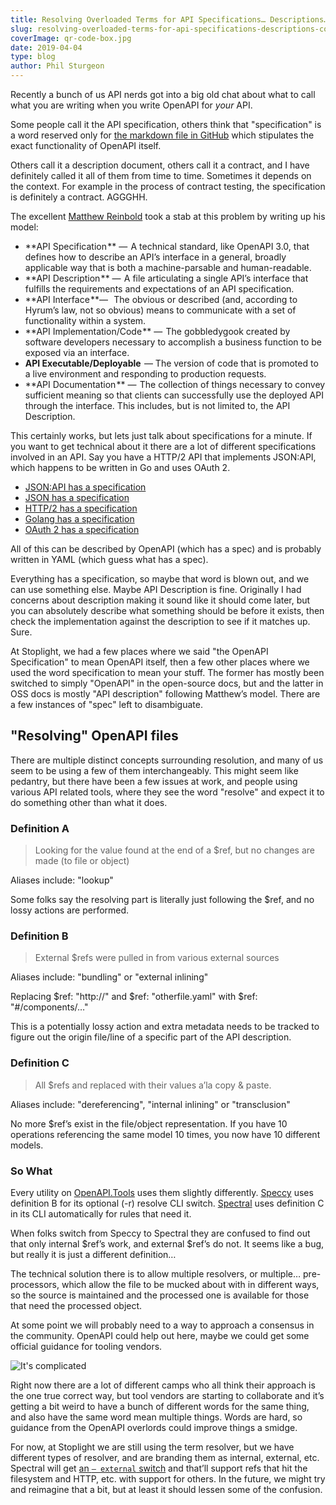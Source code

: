 ```yaml
---
title: Resolving Overloaded Terms for API Specifications… Descriptions… Contract?
slug: resolving-overloaded-terms-for-api-specifications-descriptions-contracts
coverImage: qr-code-box.jpg
date: 2019-04-04
type: blog
author: Phil Sturgeon
---
```


Recently a bunch of us API nerds got into a big old chat about what to call what you are writing when you write OpenAPI for _your_ API.

Some people call it the API specification, others think that "specification" is a word reserved only for [the markdown file in GitHub](https://github.com/OAI/OpenAPI-Specification/blob/master/versions/3.0.0.md) which stipulates the exact functionality of OpenAPI itself.

Others call it a description document, others call it a contract, and I have definitely called it all of them from time to time. Sometimes it depends on the context. For example in the process of contract testing, the specification is definitely a contract. AGGGHH.

The excellent [Matthew Reinbold](https://matthewreinbold.com/2019/02/27/APIsandPedantry/) took a stab at this problem by writing up his model:

- **API Specification ** —  A technical standard, like OpenAPI 3.0, that defines how to describe an API’s interface in a general, broadly applicable way that is both a machine-parsable and human-readable.
- **API Description ** —  A file articulating a single API’s interface that fulfills the requirements and expectations of an API specification.
- **API Interface **—   The obvious or described (and, according to Hyrum’s law, not so obvious) means to communicate with a set of functionality within a system.
- **API Implementation/Code ** —  The gobbledygook created by software developers necessary to accomplish a business function to be exposed via an interface.
- **API Executable/Deployable**  — The version of code that is promoted to a live environment and responding to production requests.
- **API Documentation ** —  The collection of things necessary to convey sufficient meaning so that clients can successfully use the deployed API through the interface. This includes, but is not limited to, the API Description.

This certainly works, but lets just talk about specifications for a minute. If you want to get technical about it there are a lot of different specifications involved in an API. Say you have a HTTP/2 API that implements JSON:API, which happens to be written in Go and uses OAuth 2.

- [JSON:API has a specification](https://jsonapi.org/)
- [JSON has a specification](https://tools.ietf.org/html/rfc7159)
- [HTTP/2 has a specification](https://tools.ietf.org/html/rfc7540)
- [Golang has a specification](https://golang.org/ref/spec)
- [OAuth 2 has a specification](https://tools.ietf.org/html/rfc6749)

All of this can be described by OpenAPI (which has a spec) and is probably written in YAML (which guess what has a spec).

Everything has a specification, so maybe that word is blown out, and we can use something else. Maybe API Description is fine. Originally I had concerns about description making it sound like it should come later, but you can absolutely describe what something should be before it exists, then check the implementation against the description to see if it matches up. Sure.

At Stoplight, we had a few places where we said "the OpenAPI Specification" to mean OpenAPI itself, then a few other places where we used the word specification to mean your stuff. The former has mostly been switched to simply "OpenAPI" in the open-source docs, but and the latter in OSS docs is mostly "API description" following Matthew’s model. There are a few instances of "spec" left to disambiguate.

## "Resolving" OpenAPI files

There are multiple distinct concepts surrounding resolution, and many of us seem to be using a few of them interchangeably. This might seem like pedantry, but there have been a few issues at work, and people using various API related tools, where they see the word "resolve" and expect it to do something other than what it does.

### Definition A

> Looking for the value found at the end of a \$ref, but no changes are made (to file or object)

Aliases include: "lookup"

Some folks say the resolving part is literally just following the \$ref, and no lossy actions are performed.

### Definition B

> External \$refs were pulled in from various external sources

Aliases include: "bundling" or "external inlining"

Replacing $ref: "http://" and $ref: "otherfile.yaml" with \$ref: "#/components/…"

This is a potentially lossy action and extra metadata needs to be tracked to figure out the origin file/line of a specific part of the API description.

### Definition C

> All \$refs and replaced with their values a’la copy & paste.

Aliases include: "dereferencing", "internal inlining" or "transclusion"

No more \$ref’s exist in the file/object representation. If you have 10 operations referencing the same model 10 times, you now have 10 different models.

### So What

Every utility on [OpenAPI.Tools](http://openapi.tools/) uses them slightly differently. [Speccy](http://speccy.io/) uses definition B for its optional (-r) resolve CLI switch. [Spectral](https://github.com/stoplightio/spectral) uses definition C in its CLI automatically for rules that need it.

When folks switch from Speccy to Spectral they are confused to find out that only internal $ref’s work, and external $ref’s do not. It seems like a bug, but really it is just a different definition…

The technical solution there is to allow multiple resolvers, or multiple… pre-processors, which allow the file to be mucked about with in different ways, so the source is maintained and the processed one is available for those that need the processed object.

At some point we will probably need to a way to approach a consensus in the community. OpenAPI could help out here, maybe we could get some official guidance for tooling vendors.

![It's complicated](../../images/posts/qr-code-box.jpg)

Right now there are a lot of different camps who all think their approach is the one true correct way, but tool vendors are starting to collaborate and it’s getting a bit weird to have a bunch of different words for the same thing, and also have the same word mean multiple things. Words are hard, so guidance from the OpenAPI overlords could improve things a smidge.

For now, at Stoplight we are still using the term resolver, but we have different types of resolver, and are branding them as internal, external, etc. Spectral will get [an `— external` switch](https://github.com/stoplightio/spectral/issues/134) and that’ll support refs that hit the filesystem and HTTP, etc. with support for others. In the future, we might try and reimagine that a bit, but at least it should lessen some of the confusion.
